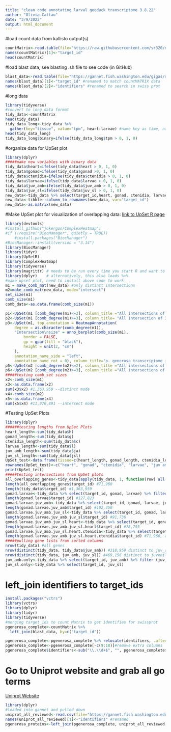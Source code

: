 ```yaml
---
title: "clean code annotating larval geoduck transcriptome 3.8.22"
author: "Olivia Cattau"
date: "3/9/2022"
output: html_document
---
```

#load count data from kallisto output(s)
```r
countMatrix<-read.table(file="https://raw.githubusercontent.com/sr320/nb-2022/main/P_generosa/analyses/kallisto-0207.isoform.counts.matrix", header=TRUE, sep = '\t')
names(countMatrix)[1]<-"target_id"
head(countMatrix)
```

#load blast data, see blasting .sh file to see code (in GitHub)
```r
blast_data<-read.table(file="https://gannet.fish.washington.edu/gigas/data/p.generosa/Panopea-generosa-uniprot_blastx.tab")
names(blast_data)[1]<-"target_id" #renamed to match countMATRIX data
names(blast_data)[2]<-"identifiers" #renamed to search in swiss prot 
```
#long data
```r
library(tidyverse)
#convert to long data format 
tidy_data<-countMatrix
head(tidy_data)
tidy_data_long<-tidy_data %>%
  gather(key="tissue", value="tpm", heart:larvae) #name key as time, name value as tpm, gather columns heart:larvae, converts wide to long format
head(tidy_data_long)
tidy_data_long$binary=ifelse(tidy_data_long$tpm > 0, 1, 0)
```

#organize data for UpSet plot
```r
library(dplyr)
#####make new variables with binary data
tidy_data$heart=ifelse(tidy_data$heart > 0, 1, 0)
tidy_data$gonad=ifelse(tidy_data$gonad >0, 1, 0)
tidy_data$ctenidia=ifelse(tidy_data$ctenidia > 0, 1, 0)
tidy_data$larvae=ifelse(tidy_data$larvae > 0, 1, 0)
tidy_data$juv_amb=ifelse(tidy_data$juv_amb > 0, 1, 0)
tidy_data$juv_sl=ifelse(tidy_data$juv_sl > 0, 1, 0)
new_data<-tidy_data %>% select(target_id,heart, gonad, ctenidia, larvae, juv_amb, juv_sl)
new_data<-tibble::column_to_rownames(new_data, var="target_id")
new_data<-as.matrix(new_data)
```

#Make UpSet plot for visualization of overlapping data: 
[link to UpSet R page](https://jokergoo.github.io/ComplexHeatmap-reference/book/upset-plot.html#upset-mode)
```r
library(devtools)
#install_github("jokergoo/ComplexHeatmap")
#if (!require("BiocManager", quietly = TRUE))
    #install.packages("BiocManager")
#BiocManager::install(version = "3.14")
library(BiocManager)
library(tidyr)
library(UpSetR)
library(ComplexHeatmap)
library(tidyverse)
library(magrittr) # needs to be run every time you start R and want to use %>%
library(dplyr)    # alternatively, this also loads %>%
#make upset plot, need to install above code to work 
m1 = make_comb_mat(new_data) #only distinct intersections
m2=make_comb_mat(new_data, mode="intersect")
set_size(m1)
comb_size(m1)
comb_data<-as.data.frame(comb_size(m1))

p1<-UpSet(m1 [comb_degree(m1)<=2], column_title ="All intersections of 2 or less") #intersections 2 or less
p2<-UpSet(m1 [comb_degree(m1)>=3], column_title= "All intersection of 3 or more") #intersections 3 or more
p3<-UpSet(m1, top_annotation = HeatmapAnnotation(
    degree = as.character(comb_degree(m1)),
    "Intersection\nsize" = anno_barplot(comb_size(m1), 
        border = FALSE, 
        gp = gpar(fill = "black"), 
        height = unit(2, "cm")
    ), 
    annotation_name_side = "left", 
    annotation_name_rot = 0), column_title="p. generosa transcriptome intersecting intersections") #distinct mode
p5<-UpSet(m2 [comb_degree(m2)<=2], column_title ="All intersections of 2 or less")
p6<-UpSet(m2 [comb_degree(m2)>=3], column_title ="All intersections of 2 or less")
#####testing comb_set sizes
x2<-comb_size(m1)
x3<-as.data.frame(x2)
sum(x3$x2) #1,363,959 --distinct mode
x4<-comb_size(m2)
x5<-as.data.frame(x4)
sum(x5$x4) #11,976,891 --intersect mode
```

#Testing UpSet Plots
```r
library(dplyr)
######testing lengths from UpSet Plots
heart_length<-sum(tidy_data$h)
gonad_length<-sum(tidy_data$g)
ctenidia_length<-sum(tidy_data$c)
larvae_length<-sum(tidy_data$l)
juv_amb_length<-sum(tidy_data$ja)
juv_sl_length<-sum(tidy_data$jsl)
UpSet_test<-data.frame(tissue=c(heart_length, gonad_length, ctenidia_length, larvae_length, juv_amb_length, juv_sl_length))
rownames(UpSet_test)<-c("heart", "gonad", "ctenidia", "larvae", "juv ambient", "juv low oa")
print(UpSet_test)
#####testing intersections from UpSet plots
all_overlapping_genes<-tidy_data[apply(tidy_data, 1, function(row) all(row !=0)),]#remove all rows with zeros, creates data frame with all overlapping genes
length(all_overlapping_genes$target_id) #71,960
length(tidy_data$target_id) #1,363,959
gonad.larvae<-tidy_data %>% select(target_id, gonad, larvae) %>% filter(gonad > 0, larvae >0) 
length(gonad.larvae$target_id) #127,823
gonad.larvae.juv_amb<-tidy_data %>% select(target_id, gonad, larvae, juv_amb) %>% filter(gonad > 0, larvae >0, juv_amb >0) 
length(gonad.larvae.juv_amb$target_id) #102,450
gonad.larvae.juv_amb.juv_sl<-tidy_data %>% select(target_id, gonad, larvae, juv_amb, juv_sl) %>% filter(gonad > 0, larvae >0, juv_amb >0, juv_sl > 0) 
length(gonad.larvae.juv_amb.juv_sl$target_id) #91,736
gonad.larvae.juv_amb.juv_sl.heart<-tidy_data %>% select(target_id, gonad, larvae, juv_amb, juv_sl, heart) %>% filter(gonad > 0, larvae >0, juv_amb >0, juv_sl > 0, heart>0) 
length(gonad.larvae.juv_amb.juv_sl.heart$target_id) #78,755
gonad.larvae.juv_amb.juv_sl.heart.ctenidia<-tidy_data %>% select(target_id, gonad, larvae, juv_amb, juv_sl, heart, ctenidia) %>% filter(gonad > 0, larvae >0, juv_amb >0, juv_sl > 0, heart>0, ctenidia > 0)
length(gonad.larvae.juv_amb.juv_sl.heart.ctenidia$target_id) #71,960, agrees with all_overlapping_genes
#####pulling gene lists from sorted columns
nrow(tidy_data) #all genes
nrow(distinct(tidy_data, tidy_data$juv_amb)) #318,959 distinct to juv_amb
nrow(distinct(tidy_data, juv_amb, juv_sl)) #469,156 distinct to juveniles 
juv_amb.only<-tidy_data %>% select(target_id, juv_amb) %>% filter (juv_amb > 0) %>% select(target_id)
juv_sl.only<-tidy_data %>% select(target_id, juv_sl) 
```

# left_join identifiers to target_ids
```r
install.packages("vctrs")
library(vctrs)
library(dplyr)
library(tidyr)
library(tidyverse)
#merging target_ids to count Matrix to get identifies for swissprot
pgenerosa_complete<-countMatrix %>% 
  left_join(blast_data, by=c("target_id"))

pgenerosa_complete<-pgenerosa_complete %>% relocate(identifiers, .after = target_id)#move column
pgenerosa_complete<-pgenerosa_complete[-c(9:18)]#remove extra columns
pgenerosa_complete$identifiers<-sub("\\.\\d+$", "", pgenerosa_complete$identifiers)#remove extra decimal point for joining purposes
```

# Go to Uniprot website and grab all go terms
[Uniprot Website](https://www.uniprot.org/uniprot/?query=*&fil=reviewed%3Ayes#)
```r
library(dplyr)
#loaded into gannet and pulled down
uniprot_all_reviewed<-read.csv(file="https://gannet.fish.washington.edu/gigas/uniprot-reviewed_yes.tab", sep='\t', header=TRUE)
names(uniprot_all_reviewed)[1]<-"identifiers" #renamed
pgenerosa_proteins<-left_join(pgenerosa_complete, uniprot_all_reviewed, by ="identifiers")
```

